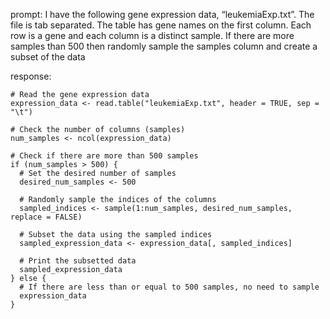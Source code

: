 prompt:
I have the following gene expression data, "leukemiaExp.txt". The file is tab separated. The table has gene names on the first column. Each row is a gene and each column is a distinct sample.  If there are more samples than 500 then randomly sample the samples column and create a subset of the data

response:
```
# Read the gene expression data
expression_data <- read.table("leukemiaExp.txt", header = TRUE, sep = "\t")

# Check the number of columns (samples)
num_samples <- ncol(expression_data)

# Check if there are more than 500 samples
if (num_samples > 500) {
  # Set the desired number of samples
  desired_num_samples <- 500
  
  # Randomly sample the indices of the columns
  sampled_indices <- sample(1:num_samples, desired_num_samples, replace = FALSE)
  
  # Subset the data using the sampled indices
  sampled_expression_data <- expression_data[, sampled_indices]
  
  # Print the subsetted data
  sampled_expression_data
} else {
  # If there are less than or equal to 500 samples, no need to sample
  expression_data
}
```
